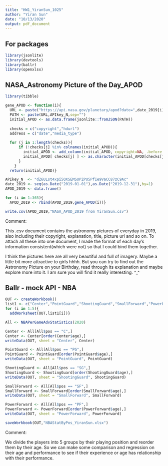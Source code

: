 ---
title: "HW1_YiranSun_1025"
author: "Yiran Sun"
date: "10/13/2020"
output: pdf_document
---
## For packages
```{r}
library(jsonlite)
library(devtools)
library(ballr)
library(openxlsx)
```

## NASA_Astronomy Picture of the Day_APOD
```{r}
library(tibble)

gene_APOD <- function(i){
  URL <- paste("https://api.nasa.gov/planetary/apod?date=",date_2019[i],"&api_key=" , sep="")
  PATH <- paste(URL,APIkey_N,sep="")
  initial_APOD <- as.data.frame(jsonlite::fromJSON(PATH))
  
  checks = c("copyright","hdurl")
  address = c("date","media_type")
  
  for (j in 1:length(checks)){
      if (!checks[j] %in% colnames(initial_APOD)){
        initial_APOD <- add_column(initial_APOD, copyright=NA, .before = address[j])
        initial_APOD[ checks[j] ] <- as.character(initial_APOD[checks[j]])
      }
    }
  return(initial_APOD)}

APIkey_N  <- "dZ6ULst4xpi5OXSEMSUPZPU5PfIe9VaCC87zC9Ac"
date_2019 <- seq(as.Date("2019-01-01"),as.Date("2019-12-31"),by=1)
APOD_2019 <- data.frame()

for (i in 1:365){
  APOD_2019 <- rbind(APOD_2019,gene_APOD(i))}

write.csv(APOD_2019,"NASA_APOD_2019 from YiranSun.csv")
```
Comment:

This .csv document contains the astronomy pictures of everyday in 2019, also including their copyright, explanation, title, picture url and so on. To attach all these into one document, I made the format of each day's information consistent(which were not) so that I could bind them together.

I think the pictures here are all very beautiful and full of imagery. Maybe a little bit more attractive to girls hhhh. But you can try to find out the Astronomy Picture on your Birthday, read through its explanation and maybe explore more into it. I am sure you will find it really interesting. ^_^


## Ballr - mock API - NBA 
```{r}

OUT <- createWorkbook()
list1 <- c("Center","PointGuard","ShootingGuard","SmallForward","PowerForward")
for (i in 1:5){
  addWorksheet(OUT,list1[i])}

All <- NBAPerGameAdvStatistics(2020)

Center <- All[All$pos == "C",]
Center <- Center[order(Center$age),]
writeData(OUT, sheet = "Center", Center)

PointGuard <- All[All$pos == "PG",]
PointGuard <- PointGuard[order(PointGuard$age),]
writeData(OUT, sheet = "PointGuard", PointGuard)

ShootingGuard <- All[All$pos == "SG",]
ShootingGuard <- ShootingGuard[order(ShootingGuard$age),]
writeData(OUT, sheet = "ShootingGuard", ShootingGuard)

SmallForward <- All[All$pos == "SF",]
SmallForward <- SmallForward[order(SmallForward$age),]
writeData(OUT, sheet = "SmallForward", SmallForward)

PowerForward <- All[All$pos == "PF",]
PowerForward <- PowerForward[order(PowerForward$age),]
writeData(OUT, sheet = "PowerForward", PowerForward)

saveWorkbook(OUT,"NBAStatByPos_YiranSun.xlsx")
```
Comment:

We divide the players into 5 groups by their playing position and reorder them by their age. So we can make some comparison and regression on their age and performance to see if their experience or age has relationship with their performance.

